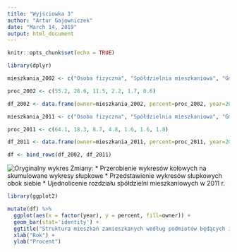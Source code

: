```yaml
---
title: "Wyjściowka 3"
author: "Artur Gajowniczek"
date: "March 14, 2019"
output: html_document
---
```


```r
knitr::opts_chunk$set(echo = TRUE)
```

```r
library(dplyr)

mieszkania_2002 <- c("Osoba fizyczna", "Spółdzielnia mieszkaniowa", "Gmina", "Zakład pracy", "Skarb Państwa", "Pozostałe podmioty")

proc_2002 <- c(55.2, 28.6, 11.5, 2.2, 1.7, 0.6)

df_2002 <- data.frame(owner=mieszkania_2002, percent=proc_2002, year=2002)

mieszkania_2011 <- c("Osoba fizyczna", "Spółdzielnia mieszkaniowa", "Gmina", "Nieustalona", "Zakład pracy", "Skarb Państwa", "Pozostałe podmioty")

proc_2011 <- c(64.1, 18.3, 8.7, 4.8, 1.6, 1.6, 1.0)

df_2011 <- data.frame(owner=mieszkania_2011, percent=proc_2011, year=2011)

df <- bind_rows(df_2002, df_2011)
```

![Oryginalny wykres](orig.png)
Zmiany:
* Przerobienie wykresów kołowych na skumulowane wykresy słupkowe
* Przedstawienie wykresów słupkowych obok siebie
* Ujednolicenie rozdziału sþółdzielni mieszkaniowych w 2011 r.

```r
library(ggplot2)

mutate(df) %>% 
  ggplot(aes(x = factor(year), y = percent, fill=owner)) +
  geom_bar(stat='identity') + 
  ggtitle("Struktura mieszkań zamieszkanych według podmiotów będących ich właścicielami w latach 2002 i 2011") +
  xlab("Rok") + 
  ylab("Procent")

```
